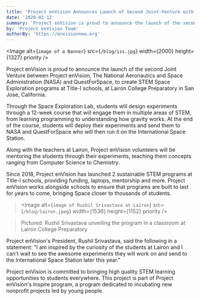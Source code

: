 ```yaml
---
title: 'Project enVision Announces Launch of Second Joint-Venture with NASA and QuestForSpace at Lairon College Preparatory'
date: '2020-02-12'
summary: 'Project enVision is proud to announce the launch of the second Joint Venture between Project enVision, The National Aeronautics and Space Administration (NASA) and QuestForSpace, to create STEM Space Exploration programs at Title-I schools, at Lairon College Preparatory in San Jose, California.'
by: 'Project enVision Team'
authorBy: 'https://envisionnew.org'
---
```


<Image
  alt={`image of a Banner`}
  src={`/blog/iss.jpg`}
  width={2000}
  height={1327}
  priority
/>

Project enVision is proud to announce the launch of the second Joint Venture between Project enVision, The National Aeronautics and Space Administration (NASA) and QuestForSpace, to create STEM Space Exploration programs at Title-I schools, at Lairon College Preparatory in San Jose, California.

Through the Space Exploration Lab, students will design experiments through a 12-week course that will engage them in multiple areas of STEM, from learning programming to understanding how gravity works. At the end of the course, students will deploy their experiments and send them to NASA and QuestForSpace who will then run it on the International Space Station.

Along with the teachers at Lairon, Project enVision volunteers will be mentoring the students through their experiments, teaching them concepts ranging from Computer Science to Chemistry.

Since 2018, Project enVision has launched 2 sustainable STEM programs at Title-I schools, providing funding, laptops, mentorship and more. Project enVision works alongside schools to ensure that programs are built to last for years to come, bringing Space closer to thousands of students.

> <Image
>   alt={`image of Rushil Srivastava at Lairon`}
>   src={`/blog/lairon.jpeg`}
>   width={1536}
>   height={1152}
>   priority
> />

> Pictured: Rushil Srivastava unveiling the program in a classroom at Lairon College Preparatory

Project enVision's President, Rushil Srivastava, said the following in a statement: "I am inspired by the curiosity of the students at Lairon and I can't wait to see the awesome experiments they will work on and send to the International Space Station later this year."

Project enVision is committed to bringing high quality STEM learning opportunities to students everywhere. This project is part of Project enVision's Inspire program, a program dedicated to incubating new nonprofit projects led by young people.
